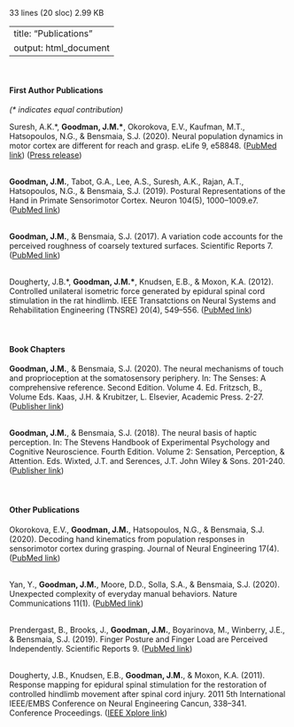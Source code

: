 33 lines (20 sloc)  2.99 KB
  
---
title: "Publications"
output: html_document
---

<link rel="stylesheet" href="styles.css" type="text/css">
<link rel="stylesheet" href="./css/academicons.min.css"/>


<br>
<h4>First Author Publications</h4>
<i>(* indicates equal contribution)</i>

Suresh, A.K.\*, <b>Goodman, J.M.\*</b>, Okorokova, E.V., Kaufman, M.T., Hatsopoulos, N.G., & Bensmaia, S.J. (2020). Neural population dynamics in motor cortex are different for reach and grasp. eLife 9, e58848. ([PubMed link](https://pubmed.ncbi.nlm.nih.gov/33200745/)) ([Press release](https://www.eurekalert.org/pub_releases/2020-11/uocm-mnp111720.php))<br><br>

<b>Goodman, J.M.</b>, Tabot, G.A., Lee, A.S., Suresh, A.K., Rajan, A.T., Hatsopoulos, N.G., & Bensmaia, S.J. (2019). Postural Representations of the Hand in Primate Sensorimotor Cortex. Neuron 104(5), 1000–1009.e7. ([PubMed link](https://pubmed.ncbi.nlm.nih.gov/31668844))<br><br>

<b>Goodman, J.M.</b>, & Bensmaia, S.J. (2017). A variation code accounts for the perceived roughness of coarsely textured surfaces. Scientific Reports 7. ([PubMed link](https://pubmed.ncbi.nlm.nih.gov/28440308/))<br><br>

Dougherty, J.B.\*, <b>Goodman, J.M.\*</b>, Knudsen, E.B., & Moxon, K.A. (2012). Controlled unilateral isometric force generated by epidural spinal cord stimulation in the rat hindlimb. IEEE Transatctions on Neural Systems and Rehabilitation Engineering (TNSRE) 20(4), 549–556. ([PubMed link](https://pubmed.ncbi.nlm.nih.gov/22717526/))<br><br><br>

<h4>Book Chapters</h4>
<b>Goodman, J.M.</b>, & Bensmaia, S.J. (2020). The neural mechanisms of touch and proprioception at the somatosensory periphery. In: The Senses: A comprehensive reference. Second Edition. Volume 4. Ed. Fritzsch, B., Volume Eds. Kaas, J.H. & Krubitzer, L. Elsevier, Academic Press. 2-27. ([Publisher link](https://www.sciencedirect.com/science/article/pii/B9780128054086000142))<br><br>

<b>Goodman, J.M.</b>, & Bensmaia, S.J. (2018). The neural basis of haptic perception. In: The Stevens Handbook of Experimental Psychology and Cognitive Neuroscience. Fourth Edition. Volume 2: Sensation, Perception, & Attention. Eds. Wixted, J.T. and Serences, J.T. John Wiley & Sons. 201-240. ([Publisher link](https://onlinelibrary.wiley.com/doi/abs/10.1002/9781119170174.epcn205))<br><br><br>

<h4>Other Publications</h4>

Okorokova, E.V., <b>Goodman, J.M.</b>, Hatsopoulos, N.G., & Bensmaia, S.J. (2020). Decoding hand kinematics from population responses in sensorimotor cortex during grasping. Journal of Neural Engineering 17(4). ([PubMed link](https://pubmed.ncbi.nlm.nih.gov/32442987/))<br><br>

Yan, Y., <b>Goodman, J.M.</b>, Moore, D.D., Solla, S.A., & Bensmaia, S.J. (2020). Unexpected complexity of everyday manual behaviors. Nature Communications 11(1). ([PubMed link](https://pubmed.ncbi.nlm.nih.gov/32678102/))<br><br>

Prendergast, B., Brooks, J., <b>Goodman, J.M.</b>, Boyarinova, M., Winberry, J.E., & Bensmaia, S.J. (2019). Finger Posture and Finger Load are Perceived Independently. Scientific Reports 9. ([PubMed link](https://pubmed.ncbi.nlm.nih.gov/31636297/))<br><br>

Dougherty, J.B., Knudsen, E.B., <b>Goodman, J.M.</b>, & Moxon, K.A. (2011). Response mapping for epidural spinal stimulation for the restoration of controlled hindlimb movement after spinal cord injury. 2011 5th International IEEE/EMBS Conference on Neural Engineering Cancun, 338–341. Conference Proceedings. ([IEEE Xplore link](https://ieeexplore.ieee.org/document/5910556))<br><br>
<br>